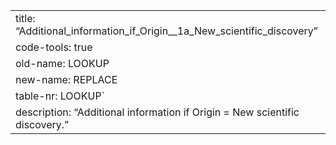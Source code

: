---
title: "Additional_information_if_Origin__1a_New_scientific_discovery"
code-tools: true
old-name: LOOKUP
new-name: REPLACE
table-nr: LOOKUP`
description: "Additional information if Origin = New scientific discovery."
---